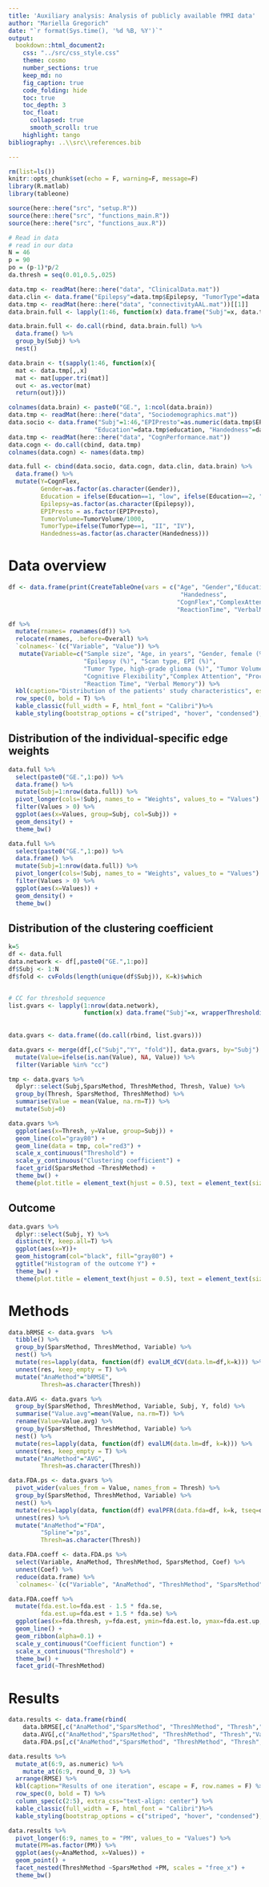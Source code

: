 ```yaml
---
title: 'Auxiliary analysis: Analysis of publicly available fMRI data'
author: "Mariella Gregorich"
date: "`r format(Sys.time(), '%d %B, %Y')`"
output: 
  bookdown::html_document2:
    css: "../src/css_style.css"
    theme: cosmo
    number_sections: true
    keep_md: no
    fig_caption: true
    code_folding: hide
    toc: true
    toc_depth: 3
    toc_float: 
      collapsed: true
      smooth_scroll: true
    highlight: tango
bibliography: ..\\src\\references.bib 

---
```



```r
rm(list=ls())
knitr::opts_chunk$set(echo = F, warning=F, message=F)
library(R.matlab)
library(tableone)

source(here::here("src", "setup.R"))
source(here::here("src", "functions_main.R"))
source(here::here("src", "functions_aux.R"))
```


```r
# Read in data
# read in our data
N = 46
p = 90
po = (p-1)*p/2  
da.thresh = seq(0.01,0.5,.025)  

data.tmp <- readMat(here::here("data", "ClinicalData.mat"))
data.clin <- data.frame("Epilepsy"=data.tmp$Epilepsy, "TumorType"=data.tmp$TumorType, "TumorVolume"=data.tmp$TumorVolume)
data.tmp <- readMat(here::here("data", "connectivityAAL.mat"))[[1]]
data.brain.full <- lapply(1:46, function(x) data.frame("Subj"=x, data.tmp[,,x])) 

data.brain.full <- do.call(rbind, data.brain.full) %>%
  data.frame() %>%
  group_by(Subj) %>%
  nest()

data.brain <- t(sapply(1:46, function(x){
  mat <- data.tmp[,,x]
  mat <- mat[upper.tri(mat)]
  out <- as.vector(mat)
  return(out)}))

colnames(data.brain) <- paste0("GE.", 1:ncol(data.brain))
data.tmp <- readMat(here::here("data", "Sociodemographics.mat"))
data.socio <- data.frame("Subj"=1:46,"EPIPresto"=as.numeric(data.tmp$EPIPresto), "Age"=data.tmp$age, "Gender"=data.tmp$Gender,
                        "Education"=data.tmp$education, "Handedness"=data.tmp$Handedness)
data.tmp <- readMat(here::here("data", "CognPerformance.mat"))
data.cogn <- do.call(cbind, data.tmp)
colnames(data.cogn) <- names(data.tmp)

data.full <- cbind(data.socio, data.cogn, data.clin, data.brain) %>%
  data.frame() %>%
  mutate(Y=CognFlex,
         Gender=as.factor(as.character(Gender)),
         Education = ifelse(Education==1, "low", ifelse(Education==2, "middle", "high")),
         Epilepsy=as.factor(as.character(Epilepsy)),
         EPIPresto = as.factor(EPIPresto),
         TumorVolume=TumorVolume/1000,
         TumorType=ifelse(TumorType==1, "II", "IV"),
         Handedness=as.factor(as.character(Handedness)))
```


# Data overview

```r
df <- data.frame(print(CreateTableOne(vars = c("Age", "Gender","Education", "Epilepsy", "EPIPresto","TumorType", "TumorVolume",
                                                "Handedness", 
                                               "CognFlex","ComplexAttention", "ProcessingSpeed", "PsychomotorSpeed", 
                                               "ReactionTime", "VerbalMemory"), data=data.full), printToggle = F))

df %>% 
  mutate(rnames= rownames(df)) %>%
  relocate(rnames, .before=Overall) %>%
  `colnames<-`(c("Variable", "Value")) %>%
   mutate(Variable=c("Sample size", "Age, in years", "Gender, female (%)", "Education (%)", "low","middle","high",
                     "Epilepsy (%)", "Scan type, EPI (%)",
                     "Tumor Type, high-grade glioma (%)", "Tumor Volume, in cm3", "Handedness, right-handed (%)", 
                     "Cognitive Flexibility","Complex Attention", "Processing Speed", "Psychomotor Speed", 
                     "Reaction Time", "Verbal Memory")) %>%
  kbl(caption="Distribution of the patients' study characteristics", escape = F, row.names = F) %>%
  row_spec(0, bold = T) %>%
  kable_classic(full_width = F, html_font = "Calibri")%>%
  kable_styling(bootstrap_options = c("striped", "hover", "condensed"), full_width = T, position = "left",fixed_thead = T) 
```


## Distribution of the individual-specific edge weights
```r
data.full %>%
  select(paste0("GE.",1:po)) %>%
  data.frame() %>%
  mutate(Subj=1:nrow(data.full)) %>%
  pivot_longer(cols=!Subj, names_to = "Weights", values_to = "Values") %>%
  filter(Values > 0) %>%
  ggplot(aes(x=Values, group=Subj, col=Subj)) +
  geom_density() +
  theme_bw()
```

```r
data.full %>%
  select(paste0("GE.",1:po)) %>%
  data.frame() %>%
  mutate(Subj=1:nrow(data.full)) %>%
  pivot_longer(cols=!Subj, names_to = "Weights", values_to = "Values") %>%
  filter(Values > 0) %>%
  ggplot(aes(x=Values)) +
  geom_density() +
  theme_bw() 
```
## Distribution of the clustering coefficient

```r
k=5
df <- data.full
data.network <- df[,paste0("GE.",1:po)]
df$Subj <- 1:N
df$fold <- cvFolds(length(unique(df$Subj)), K=k)$which


# CC for threshold sequence
list.gvars <- lapply(1:nrow(data.network), 
                     function(x) data.frame("Subj"=x, wrapperThresholding(eweights=data.network[x,], 
                                                                          msize=p, 
                                                                          tseq=da.thresh)))
data.gvars <- data.frame((do.call(rbind, list.gvars)))

data.gvars <- merge(df[,c("Subj","Y", "fold")], data.gvars, by="Subj") %>%
  mutate(Value=ifelse(is.nan(Value), NA, Value)) %>%
  filter(Variable %in% "cc")

tmp <- data.gvars %>% 
  dplyr::select(Subj,SparsMethod, ThreshMethod, Thresh, Value) %>%
  group_by(Thresh, SparsMethod, ThreshMethod) %>%
  summarise(Value = mean(Value, na.rm=T)) %>%
  mutate(Subj=0)

data.gvars %>% 
  ggplot(aes(x=Thresh, y=Value, group=Subj)) +
  geom_line(col="gray80") +
  geom_line(data = tmp, col="red3") +
  scale_x_continuous("Threshold") +
  scale_y_continuous("Clustering coefficient") +
  facet_grid(SparsMethod ~ThreshMethod) +
  theme_bw() +
  theme(plot.title = element_text(hjust = 0.5), text = element_text(size=14))
```

## Outcome
```r
data.gvars %>%
  dplyr::select(Subj, Y) %>%
  distinct(Y, keep.all=T) %>%
  ggplot(aes(x=Y))+
  geom_histogram(col="black", fill="gray80") +
  ggtitle("Histogram of the outcome Y") +
  theme_bw() +
  theme(plot.title = element_text(hjust = 0.5), text = element_text(size=14))
```
# Methods

```r
data.bRMSE <- data.gvars  %>% 
  tibble() %>%
  group_by(SparsMethod, ThreshMethod, Variable) %>%
  nest() %>%
  mutate(res=lapply(data, function(df) evalLM_dCV(data.lm=df,k=k))) %>%
  unnest(res, keep_empty = T) %>%
  mutate("AnaMethod"="bRMSE",
         Thresh=as.character(Thresh))

data.AVG <- data.gvars %>%
  group_by(SparsMethod, ThreshMethod, Variable, Subj, Y, fold) %>%
  summarise("Value.avg"=mean(Value, na.rm=T)) %>%
  rename(Value=Value.avg) %>%
  group_by(SparsMethod, ThreshMethod, Variable) %>%
  nest() %>%
  mutate(res=lapply(data, function(df) evalLM(data.lm=df, k=k))) %>%
  unnest(res, keep_empty = T) %>%
  mutate("AnaMethod"="AVG",
         Thresh=as.character(Thresh))

```

```r
data.FDA.ps <- data.gvars %>%
  pivot_wider(values_from = Value, names_from = Thresh) %>%
  group_by(SparsMethod, ThreshMethod, Variable) %>%
  nest() %>%
  mutate(res=lapply(data, function(df) evalPFR(data.fda=df, k=k, tseq=da.thresh, bs.type="ps", nodes=20))) %>%
  unnest(res) %>%
  mutate("AnaMethod"="FDA",
         "Spline"="ps",
         Thresh=as.character(Thresh))

data.FDA.coeff <- data.FDA.ps %>%
  select(Variable, AnaMethod, ThreshMethod, SparsMethod, Coef) %>%
  unnest(Coef) %>%
  reduce(data.frame) %>%
  `colnames<-`(c("Variable", "AnaMethod", "ThreshMethod", "SparsMethod", "fda.thresh", "fda.est", "fda.se"))

data.FDA.coeff %>%
  mutate(fda.est.lo=fda.est - 1.5 * fda.se,
         fda.est.up=fda.est + 1.5 * fda.se) %>%
  ggplot(aes(x=fda.thresh, y=fda.est, ymin=fda.est.lo, ymax=fda.est.up, col=SparsMethod)) +
  geom_line() +
  geom_ribbon(alpha=0.1) +
  scale_y_continuous("Coefficient function") +
  scale_x_continuous("Threshold") +
  theme_bw() +
  facet_grid(~ThreshMethod)
```
# Results

```r
data.results <- data.frame(rbind(
    data.bRMSE[,c("AnaMethod","SparsMethod", "ThreshMethod", "Thresh","Variable","RMSE", "R2", "CS", "C")],
    data.AVG[,c("AnaMethod","SparsMethod", "ThreshMethod", "Thresh","Variable","RMSE", "R2", "CS", "C")],
    data.FDA.ps[,c("AnaMethod","SparsMethod", "ThreshMethod", "Thresh","Variable","RMSE", "R2", "CS", "C")]))

data.results %>%
  mutate_at(6:9, as.numeric) %>%
    mutate_at(6:9, round_0, 3) %>%
  arrange(RMSE) %>%
  kbl(caption="Results of one iteration", escape = F, row.names = F) %>%
  row_spec(0, bold = T) %>%
  column_spec(c(2:5), extra_css="text-align: center") %>%
  kable_classic(full_width = F, html_font = "Calibri")%>%
  kable_styling(bootstrap_options = c("striped", "hover", "condensed"), full_width = T, position = "left",fixed_thead = T)

```
```r
data.results %>%
  pivot_longer(6:9, names_to = "PM", values_to = "Values") %>%
  mutate(PM=as.factor(PM)) %>%
  ggplot(aes(y=AnaMethod, x=Values)) +
  geom_point() +
  facet_nested(ThreshMethod ~SparsMethod +PM, scales = "free_x") +
  theme_bw()
```

